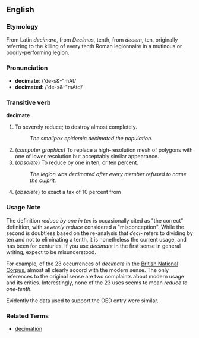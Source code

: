 ==English==

===Etymology===
From Latin ''decimare'', from ''Decimus'', tenth, from ''decem'', ten, originally referring to the killing of every tenth Roman legionnaire in a mutinous or poorly-performing legion.

===Pronunciation===
*'''decimate''': /'de-s&-"mAt/
*'''decimated''': /'de-s&-"mAtd/

===Transitive verb===
'''decimate'''

# To severely reduce;  to destroy almost completely.
#: ''The smallpox epidemic decimated the population.''
# (''computer graphics'') To replace a high-resolution mesh of polygons with one of lower resolution but acceptably similar appearance.
# (''obsolete'') To reduce by one in ten, or ten percent.
#: ''The legion was decimated after every member refused to name the culprit.''
# (''obsolete'') to exact a tax of 10 percent from 

===Usage Note===
The definition ''reduce by one in ten'' is occasionally cited as "the correct" definition, with ''severely reduce'' considered a "misconception".  While the second is doubtless based on the re-analysis that ''deci-'' refers to dividing by ten and not to eliminating a tenth, it is nonetheless the current usage, and has been for centuries.  If you use ''decimate'' in the first sense in general writing, expect to be misunderstood.

For example, of the 23 occurrences of ''decimate'' in the [http://sara.natcorp.ox.ac.uk/cgi-bin/saraWeb?qy=decimate British National Corpus], almost all clearly accord with the modern sense.  The only references to the original sense are two complaints about modern usage and its critics.  Interestingly, none of the 23 uses seems to mean ''reduce to one-tenth''.

Evidently the data used to support the OED entry were similar.

===Related Terms===
*[[decimation]]